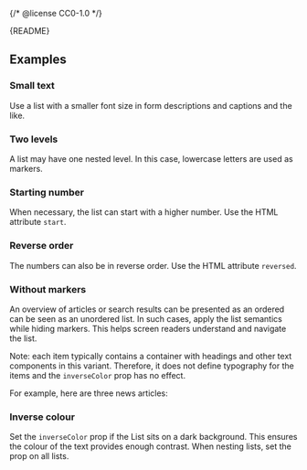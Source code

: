 {/* @license CC0-1.0 */}


<Meta of={OrderedListStories} />

<Markdown>{README}</Markdown>

<Primary />

<Controls />

## Examples

### Small text

Use a list with a smaller font size in form descriptions and captions and the like.

<Canvas of={OrderedListStories.SmallText} />

### Two levels

A list may have one nested level.
In this case, lowercase letters are used as markers.

<Canvas of={OrderedListStories.TwoLevels} />

### Starting number

When necessary, the list can start with a higher number.
Use the HTML attribute `start`.

<Canvas of={OrderedListStories.StartingNumber} />

### Reverse order

The numbers can also be in reverse order.
Use the HTML attribute `reversed`.

<Canvas of={OrderedListStories.DescendingNumbers} />

### Without markers

An overview of articles or search results can be presented as an ordered can be seen as an unordered list.
In such cases, apply the list semantics while hiding markers.
This helps screen readers understand and navigate the list.

Note: each item typically contains a container with headings and other text components in this variant.
Therefore, it does not define typography for the items and the `inverseColor` prop has no effect.

For example, here are three news articles:

<Canvas of={OrderedListStories.WithoutMarkers} />

### Inverse colour

Set the `inverseColor` prop if the List sits on a dark background.
This ensures the colour of the text provides enough contrast.
When nesting lists, set the prop on all lists.

<Canvas of={OrderedListStories.InverseColor} />
